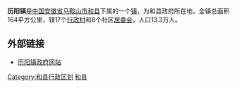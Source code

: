'''历阳镇'''是[[中国|中国]][[安徽省|安徽省]][[马鞍山市|马鞍山市]][[和县|和县]]下属的一个[[镇|镇]]，为和县政府所在地，全镇总面积164平方公里，辖17个[[行政村|行政村]]和8个社区[[居委会|居委会]]，人口13.3万人。

==外部链接==
*[http://ly.hx.gov.cn/main.asp 历阳镇政府网站]{{dead link|date=2017年12月 |bot=InternetArchiveBot |fix-attempted=yes }}

{{和县行政区划}}
[[Category:和县行政区划|Category:和县行政区划]]
[[Category:马鞍山建制镇|和县]]